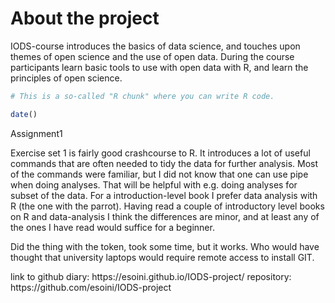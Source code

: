
# About the project


IODS-course introduces the basics of data science, and touches upon themes of open science and the use of open data. During the course participants learn basic tools to use with open data with R, and learn the principles of open science.


```r
# This is a so-called "R chunk" where you can write R code.

date()

```
Assignment1

Exercise set 1 is fairly good crashcourse to R. It introduces a lot of useful commands that are often needed to tidy the data for further analysis. Most of the commands were familiar, but I did not know that one can use pipe when doing analyses. That will be helpful with e.g. doing analyses for subset of the data. For a introduction-level book I prefer data analysis with R (the one with the parrot). Having read a couple of introductory level books on R and data-analysis I think the differences are minor, and at least any of the ones I have read would suffice for a beginner.

Did the thing with the token, took some time, but it works. Who would have thought that university laptops would require remote access to install GIT.

link to github diary:
https://esoini.github.io/IODS-project/
repository:
https://github.com/esoini/IODS-project

